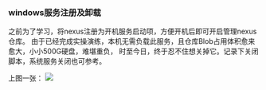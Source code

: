 ### windows服务注册及卸载
<p>
之前为了学习，将nexus注册为开机服务启动项，方便开机后即可开启管理nexus仓库。
由于已经完成实操演练，本机无需负载此服务，且仓库Blob占用体积愈来愈大，小小500G硬盘，难堪重负，
时至今日，终于忍不住想关掉它。记录下关闭脚本，系统服务关闭也可参考。
</p>
上图一张：
<img src="./2023-09-27_180509.png"/>
